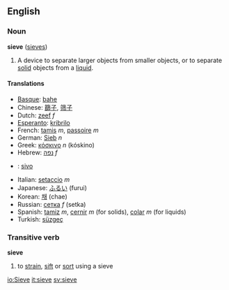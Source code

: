 ==English==
===Noun===
'''sieve''' ([[sieves]])

# A device to separate larger objects from smaller objects, or to separate [[solid]] objects from a [[liquid]].

====Translations====
*[[Basque]]: [[bahe]]
*Chinese: [[篩子]], [[筛子]]
*Dutch: [[zeef]] ''f''
*[[Esperanto]]: [[kribrilo]]
*French: [[tamis]] ''m'', [[passoire]] ''m''
*German: [[Sieb]] ''n''
*Greek: [[κόσκινο]] ''n'' (k&oacute;skino)
*Hebrew: [[נפה]] ''f''
* {{io}} : [[sivo]]
*Italian: [[setaccio]] ''m''
*Japanese: [[ふるい]] (furui)
*Korean: [[채]] (chae)
*Russian: [[сетка]] ''f'' (setka)
*Spanish: [[tamiz]] ''m'', [[cernir]] ''m'' (for solids), [[colar]] ''m'' (for liquids)
*Turkish: [[süzgeç]]

===Transitive verb===
'''sieve'''
#to [[strain]], [[sift]] or [[sort]] using a sieve

[[io:Sieve]]
[[it:sieve]]
[[sv:sieve]]